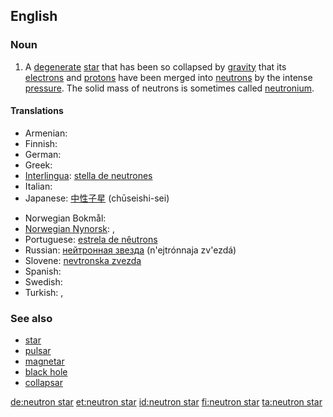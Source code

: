 ==English==
{{wikipedia}}

===Noun===
{{en-noun|sg=[[neutron]] [[star]]}}

# {{star}} A [[degenerate]] [[star]] that has been so collapsed by [[gravity]] that its [[electron]]s and [[proton|protons]] have been merged into [[neutron]]s by the intense [[pressure]].  The solid mass of neutrons is sometimes called [[neutronium]].

====Translations====
{{trans-top|star composed of neutrons}}
* Armenian: {{t-|hy|նեյտրոնային աստղ|tr=neytronayin astġ}}
* Finnish: {{t+|fi|neutronitähti}}
* German: {{t+|de|Neutronenstern|m}}
* Greek: {{t|el|αστέρας νετρονίων|n|s}}
* [[Interlingua]]: [[stella de neutrones]]
* Italian: {{t-|it|stella neutronica|f}}
* Japanese: [[中性子星]] (chūseishi-sei)
{{trans-mid}}
* Norwegian Bokmål: {{t|no|nøytronstjerne|m|f}}
* [[Norwegian Nynorsk]]: {{t|nn|nøytronstjerne|f}},  {{t|nn|nøytronstjerna|f}}
* Portuguese: [[estrela de nêutrons]]
* Russian: [[нейтронная звезда]] (n'ejtrónnaja zv'ezdá) {{f}}
* Slovene: [[nevtronska zvezda]] {{f}}
* Spanish: {{t-|es|estrella de neutrones|f}}
* Swedish: {{t+|sv|neutronstjärna}}
* Turkish: {{t|tr|nötron yıldızı}},  {{t|tr|ılıncık yıldızı}}
{{trans-bottom}}

===See also===
* [[star]]
* [[pulsar]]
* [[magnetar]]
* [[black hole]]
* [[collapsar]]

[[de:neutron star]]
[[et:neutron star]]
[[id:neutron star]]
[[fi:neutron star]]
[[ta:neutron star]]
